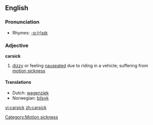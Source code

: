 ==English==

===Pronunciation===
*Rhymes: [[Rhymes:English:-ɑː(r)sɪk|-ɑː(r)sɪk]]

===Adjective===
'''carsick'''
# [[dizzy]] or feeling [[nauseated]] due to riding in a vehicle; suffering from [[motion sickness]]

====Translations====
*Dutch: [[wagenziek]]
*Norwegian: [[bilsyk]]
[[Category:Motion sickness]]

[[vi:carsick]]
[[zh:carsick]]